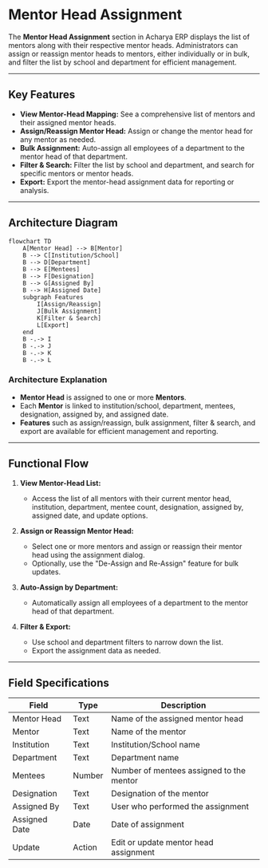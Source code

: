 # Mentor Head Assignment

The **Mentor Head Assignment** section in Acharya ERP displays the list of mentors along with their respective mentor heads. Administrators can assign or reassign mentor heads to mentors, either individually or in bulk, and filter the list by school and department for efficient management.

---

## Key Features

- **View Mentor-Head Mapping:** See a comprehensive list of mentors and their assigned mentor heads.
- **Assign/Reassign Mentor Head:** Assign or change the mentor head for any mentor as needed.
- **Bulk Assignment:** Auto-assign all employees of a department to the mentor head of that department.
- **Filter & Search:** Filter the list by school and department, and search for specific mentors or mentor heads.
- **Export:** Export the mentor-head assignment data for reporting or analysis.

---

## Architecture Diagram

```mermaid
flowchart TD
    A[Mentor Head] --> B[Mentor]
    B --> C[Institution/School]
    B --> D[Department]
    B --> E[Mentees]
    B --> F[Designation]
    B --> G[Assigned By]
    B --> H[Assigned Date]
    subgraph Features
        I[Assign/Reassign]
        J[Bulk Assignment]
        K[Filter & Search]
        L[Export]
    end
    B -.-> I
    B -.-> J
    B -.-> K
    B -.-> L
```

### Architecture Explanation

- **Mentor Head** is assigned to one or more **Mentors**.
- Each **Mentor** is linked to institution/school, department, mentees, designation, assigned by, and assigned date.
- **Features** such as assign/reassign, bulk assignment, filter & search, and export are available for efficient management and reporting.

---

## Functional Flow

1. **View Mentor-Head List:**

   - Access the list of all mentors with their current mentor head, institution, department, mentee count, designation, assigned by, assigned date, and update options.

2. **Assign or Reassign Mentor Head:**

   - Select one or more mentors and assign or reassign their mentor head using the assignment dialog.
   - Optionally, use the "De-Assign and Re-Assign" feature for bulk updates.

3. **Auto-Assign by Department:**

   - Automatically assign all employees of a department to the mentor head of that department.

4. **Filter & Export:**
   - Use school and department filters to narrow down the list.
   - Export the assignment data as needed.

---

## Field Specifications

| Field         | Type   | Description                              |
| ------------- | ------ | ---------------------------------------- |
| Mentor Head   | Text   | Name of the assigned mentor head         |
| Mentor        | Text   | Name of the mentor                       |
| Institution   | Text   | Institution/School name                  |
| Department    | Text   | Department name                          |
| Mentees       | Number | Number of mentees assigned to the mentor |
| Designation   | Text   | Designation of the mentor                |
| Assigned By   | Text   | User who performed the assignment        |
| Assigned Date | Date   | Date of assignment                       |
| Update        | Action | Edit or update mentor head assignment    |
